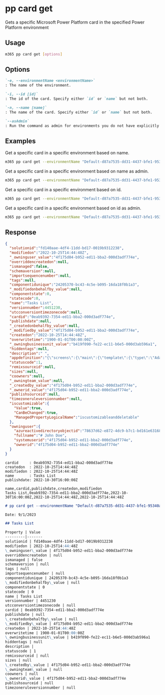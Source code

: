
# pp card get

Gets a specific Microsoft Power Platform card in the specified Power Platform environment

## Usage

```sh
m365 pp card get [options]
```

## Options

```md definition-list
`-e, --environmentName <environmentName>`
: The name of the environment.

`-i, --id [id]`
: The id of the card. Specify either `id` or `name` but not both.

`-n, --name [name]`
: The name of the card. Specify either `id` or `name` but not both.

`--asAdmin`
: Run the command as admin for environments you do not have explicitly assigned permissions to.
```

<Global />

## Examples

Get a specific card in a specific environment based on name.

```sh
m365 pp card get --environmentName "Default-d87a7535-dd31-4437-bfe1-95340acd55c5" --name "CLI 365 Card"
```

Get a specific card in a specific environment based on name as admin.

```sh
m365 pp card get --environmentName "Default-d87a7535-dd31-4437-bfe1-95340acd55c5" --name "CLI 365 Card" --asAdmin
```

Get a specific card in a specific environment based on id.

```sh
m365 pp card get --environmentName "Default-d87a7535-dd31-4437-bfe1-95340acd55c5" --id "408e3f42-4c9e-4c93-8aaf-3cbdea9179aa"
```

Get a specific card in a specific environment based on id as admin.

```sh
m365 pp card get --environmentName "Default-d87a7535-dd31-4437-bfe1-95340acd55c5" --id "408e3f42-4c9e-4c93-8aaf-3cbdea9179aa" --asAdmin
```

## Response

<Tabs>
  <TabItem value="JSON">

  ```json
  {
    "solutionid":"fd140aae-4df4-11dd-bd17-0019b9312238",
    "modifiedon":"2022-10-25T14:44:48Z",
    "_owninguser_value":"4f175d04-b952-ed11-bba2-000d3adf774e",
    "overriddencreatedon":null,
    "ismanaged":false,
    "schemaversion":null,
    "importsequencenumber":null,
    "tags":null,
    "componentidunique":"24205370-bc43-4c5e-b095-16da18f0b1a3",
    "_modifiedonbehalfby_value":null,
    "componentstate":0,
    "statecode":0,
    "name":"Tasks List",
    "versionnumber":4451230,
    "utcconversiontimezonecode":null,
    "cardid":"0eab9392-7354-ed11-bba2-000d3adf774e",
    "publishdate":null,
    "_createdonbehalfby_value":null,
    "_modifiedby_value":"4f175d04-b952-ed11-bba2-000d3adf774e",
    "createdon":"2022-10-25T14:44:48Z",
    "overwritetime":"1900-01-01T00:00:00Z",
    "_owningbusinessunit_value":"b419f090-fe22-ec11-b6e5-000d3ab596a1",
    "hiddentags":null,
    "description":" ",
    "appdefinition":"{\"screens\":{\"main\":{\"template\":{\"type\":\"AdaptiveCard\",\"body\":[{\"type\":\"TextBlock\",\"size\":\"Medium\",\"weight\":\"bolder\",\"text\":\"Your card title goes here\"},{\"type\":\"TextBlock\",\"text\":\"Add and remove element to customize your new card.\",\"wrap\":true}],\"actions\":[],\"$schema\":\"http://adaptivecards.io/schemas/1.4.0/adaptive-card.json\",\"version\":\"1.4\"},\"verbs\":{\"submit\":\"echo\"}}},\"sampleData\":{\"main\":{}},\"connections\":{},\"variables\":{},\"flows\":{}}",
    "statuscode":1,
    "remixsourceid":null,
    "sizes":null,
    "coowners":null,
    "_owningteam_value":null,
    "_createdby_value":"4f175d04-b952-ed11-bba2-000d3adf774e",
    "_ownerid_value":"4f175d04-b952-ed11-bba2-000d3adf774e",
    "publishsourceid":null,
    "timezoneruleversionnumber":null,
    "iscustomizable":{
      "Value":true,
      "CanBeChanged":true,
      "ManagedPropertyLogicalName":"iscustomizableanddeletable"
    },
    "owninguser":{
      "azureactivedirectoryobjectid":"78637d62-e872-4dc9-b7c1-bd161e631682",
      "fullname":"# John Doe",
      "systemuserid":"4f175d04-b952-ed11-bba2-000d3adf774e",
      "ownerid":"4f175d04-b952-ed11-bba2-000d3adf774e"
    }
  }
  ```

  </TabItem>
  <TabItem value="Text">

  ```text
  cardid     : 0eab9392-7354-ed11-bba2-000d3adf774e
  createdon  : 2022-10-25T14:44:48Z
  modifiedon : 2022-10-25T14:44:48Z
  name       : Tasks List
  publishdate: 2022-10-30T16:00:00Z
  ```

  </TabItem>
  <TabItem value="CSV">

  ```csv
  name,cardid,publishdate,createdon,modifiedon
  Tasks List,0eab9392-7354-ed11-bba2-000d3adf774e,2022-10-30T16:00:00Z,2022-10-25T14:44:48Z,2022-10-25T14:44:48Z
  ```

  </TabItem>
  <TabItem value="Markdown">

  ```md
  # pp card get --environmentName "Default-d87a7535-dd31-4437-bfe1-95340acd55c5" --id "0eab9392-7354-ed11-bba2-000d3adf774e"

  Date: 9/1/2023

  ## Tasks List

  Property | Value
  ---------|-------
  solutionid | fd140aae-4df4-11dd-bd17-0019b9312238
  modifiedon | 2022-10-25T14:44:48Z
  \_owninguser\_value | 4f175d04-b952-ed11-bba2-000d3adf774e
  overriddencreatedon | null
  ismanaged | false
  schemaversion | null
  tags | null
  importsequencenumber | null
  componentidunique | 24205370-bc43-4c5e-b095-16da18f0b1a3
  \_modifiedonbehalfby\_value | null
  componentstate | 0
  statecode | 0
  name | Tasks List
  versionnumber | 4451230
  utcconversiontimezonecode | null
  cardid | 0eab9392-7354-ed11-bba2-000d3adf774e
  publishdate | null
  \_createdonbehalfby\_value | null
  \_modifiedby\_value | 4f175d04-b952-ed11-bba2-000d3adf774e
  createdon | 2022-10-25T14:44:48Z
  overwritetime | 1900-01-01T00:00:00Z
  \_owningbusinessunit\_value | b419f090-fe22-ec11-b6e5-000d3ab596a1
  hiddentags | null
  description |
  statuscode | 1
  remixsourceid | null
  sizes | null
  \_createdby\_value | 4f175d04-b952-ed11-bba2-000d3adf774e
  \_owningteam\_value | null
  coowners | null
  \_ownerid\_value | 4f175d04-b952-ed11-bba2-000d3adf774e
  publishsourceid | null
  timezoneruleversionnumber | null
  ```

  </TabItem>
</Tabs>
